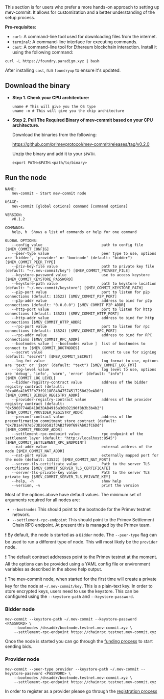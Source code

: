 This section is for users who prefer a more hands-on approach to setting up mev-commit.
It allows for customization and a better understanding of the setup process.

**Pre-requisites:**

- `curl`: A command-line tool used for downloading files from the internet.
- `terminal`: A command-line interface for executing commands.
- `cast`: A command-line tool for Ethereum blockchain interaction. Install it using the following command:

```shell ❯_ terminal
curl -L https://foundry.paradigm.xyz | bash
```

After installing `cast`, run `foundryup` to ensure it's updated.

## Download the binary

- **Step 1. Check your CPU architecture:**

  ```shell ❯_ terminal
  uname # This will give you the OS type
  uname -m # This will give you the chip architecture
  ```

- **Step 2. Pull The Required Binary of mev-commit based on your CPU architecture.**

  Download the binaries from the following:

  https://github.com/primevprotocol/mev-commit/releases/tag/v0.2.0

  Unzip the binary and add it to your `$PATH`.
  ```shell
  export PATH=$PATH:<path/to/binary>
  ```

## Run the node

```shell
NAME:
   mev-commit - Start mev-commit node

USAGE:
   mev-commit [global options] command [command options]

VERSION:
   v0.1.2

COMMANDS:
   help, h  Shows a list of commands or help for one command

GLOBAL OPTIONS:
   --config value                           path to config file [$MEV_COMMIT_CONFIG]
   --peer-type value                        peer type to use, options are 'bidder', 'provider' or 'bootnode' (default: "bidder") [$MEV_COMMIT_PEER_TYPE]
   --priv-key-file value                    path to private key file (default: "~/.mev-commit/key") [$MEV_COMMIT_PRIVKEY_FILE]
   --keystore-password value                use to access keystore [$MEV_COMMIT_KEYSTORE_PASSWORD]
   --keystore-path value                    path to keystore location (default: "~/.mev-commit/keystore") [$MEV_COMMIT_KEYSTORE_PATH]
   --p2p-port value                         port to listen for p2p connections (default: 13522) [$MEV_COMMIT_P2P_PORT]
   --p2p-addr value                         address to bind for p2p connections (default: "0.0.0.0") [$MEV_COMMIT_P2P_ADDR]
   --http-port value                        port to listen for http connections (default: 13523) [$MEV_COMMIT_HTTP_PORT]
   --http-addr value                        address to bind for http connections [$MEV_COMMIT_HTTP_ADDR]
   --rpc-port value                         port to listen for rpc connections (default: 13524) [$MEV_COMMIT_RPC_PORT]
   --rpc-addr value                         address to bind for RPC connections [$MEV_COMMIT_RPC_ADDR]
   --bootnodes value [ --bootnodes value ]  list of bootnodes to connect to [$MEV_COMMIT_BOOTNODES]
   --secret value                           secret to use for signing (default: "secret") [$MEV_COMMIT_SECRET]
   --log-fmt value                          log format to use, options are 'text' or 'json' (default: "text") [$MEV_COMMIT_LOG_FMT]
   --log-level value                        log level to use, options are 'debug', 'info', 'warn', 'error' (default: "info") [$MEV_COMMIT_LOG_LEVEL]
   --bidder-registry-contract value         address of the bidder registry contract (default: "0xa86a41b57Fb73f9118F84847574517258d29eAD0") [$MEV_COMMIT_BIDDER_REGISTRY_ADDR]
   --provider-registry-contract value       address of the provider registry contract (default: "0x5960774AD41D03DAB4916a30bD2190f8b3b3b4b2") [$MEV_COMMIT_PROVIDER_REGISTRY_ADDR]
   --preconf-contract value                 address of the preconfirmation commitment store contract (default: "0x7D1a4707e573D260581f3AB3f90f697Ab03fC6Dd") [$MEV_COMMIT_PRECONF_ADDR]
   --settlement-rpc-endpoint value          rpc endpoint of the settlement layer (default: "http://localhost:8545") [$MEV_COMMIT_SETTLEMENT_RPC_ENDPOINT]
   --nat-addr value                         external address of the node [$MEV_COMMIT_NAT_ADDR]
   --nat-port value                         externally mapped port for the node (default: 13522) [$MEV_COMMIT_NAT_PORT]
   --server-tls-certificate value           Path to the server TLS certificate [$MEV_COMMIT_SERVER_TLS_CERTIFICATE]
   --server-tls-private-key value           Path to the server TLS private key [$MEV_COMMIT_SERVER_TLS_PRIVATE_KEY]
   --help, -h                               show help
   --version, -v                            print the version
```

Most of the options above have default values. The minimum set of arguments required for all nodes are:

- `--bootnodes`               This should point to the bootnode for the Primev testnet network.
- `--settlement-rpc-endpoint` This should point to the Primev Settlement Chain RPC endpoint. At present this is managed by the Primev team.

❗ By default, the node is started as a `Bidder` node. The `--peer-type` flag can be used to run a different type of node. This will most likely be the `provider` node.

❗ The default contract addresses point to the Primev testnet at the moment. All the options can be provided using a YAML config file or environment variables as described in the above help output.

❗ The mev-commit node, when started for the first time will create a private key for the node at `~/.mev-commit/key`. This is a plain-text key. In order to store encrypted keys, users need to use the keystore. This can be configured using the `--keystore-path` and `--keystore-password`.

### Bidder node
```shell
mev-commit --keystore-path ~/.mev-commit --keystore-password <PASSWORD> \
	--bootnodes /dnsaddr/bootnode.testnet.mev-commit.xyz \
	--settlement-rpc-endpoint https://chainrpc.testnet.mev-commit.xyz
```

Once the node is started you can go through the [funding process](https://docs.primev.xyz/get-started/bidders/fund-node) to start sending bids.

### Provider node
```shell
mev-commit --peer-type provider --keystore-path ~/.mev-commit --keystore-password <PASSWORD> \
	--bootnodes /dnsaddr/bootnode.testnet.mev-commit.xyz \
	--settlement-rpc-endpoint https://chainrpc.testnet.mev-commit.xyz
```

In order to register as a provider please go through the [registration process](https://docs.primev.xyz/get-started/providers/register-a-provider)
